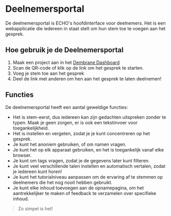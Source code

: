 # Deelnemersportal
De deelnemersportal is ECHO's hoofdinterface voor deelnemers. Het is een webapplicatie die iedereen in staat stelt om hun stem toe te voegen aan het gesprek.

## Hoe gebruik je de Deelnemersportal

1. Maak een project aan in het [Dembrane Dashboard](https://dashboard.dembrane.com)
2. Scan de QR-code of klik op de link om het gesprek te starten.
3. Voeg je stem toe aan het gesprek
4. Deel de link met anderen om hen aan het gesprek te laten deelnemen!

## Functies
De deelnemersportal heeft een aantal geweldige functies:
- Het is stem-eerst, dus iedereen kan zijn gedachten uitspreken zonder te typen. Maak je geen zorgen, er is ook een tekstinvoer voor toegankelijkheid.
- Het is instellen en vergeten, zodat je je kunt concentreren op het gesprek.
- Je kunt het anoniem gebruiken, of om namen vragen.
- Je kunt het op elk apparaat gebruiken, en het is toegankelijk vanaf elke browser.
- Je kunt om tags vragen, zodat je de gegevens later kunt filteren.
- Je kunt veel verschillende talen instellen en automatisch vertalen, zodat je iedereen kunt horen!
- Je kunt het tutorialniveau aanpassen om de ervaring af te stemmen op deelnemers die het nog nooit hebben gebruikt.
- Je kunt elke inhoud toevoegen aan de opnamepagina, om het aantrekkelijker te maken of feedback te verzamelen over specifieke inhoud.

> Zo simpel is het! 
